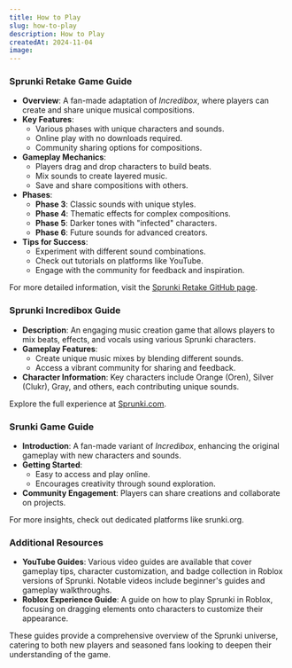 ```yaml
---
title: How to Play 
slug: how-to-play
description: How to Play
createdAt: 2024-11-04
image:
---
```

### Sprunki Retake Game Guide
- **Overview**: A fan-made adaptation of *Incredibox*, where players can create and share unique musical compositions.
- **Key Features**:
  - Various phases with unique characters and sounds.
  - Online play with no downloads required.
  - Community sharing options for compositions.
- **Gameplay Mechanics**:
  - Players drag and drop characters to build beats.
  - Mix sounds to create layered music.
  - Save and share compositions with others.
- **Phases**:
  - **Phase 3**: Classic sounds with unique styles.
  - **Phase 4**: Thematic effects for complex compositions.
  - **Phase 5**: Darker tones with "infected" characters.
  - **Phase 6**: Future sounds for advanced creators.
- **Tips for Success**:
  - Experiment with different sound combinations.
  - Check out tutorials on platforms like YouTube.
  - Engage with the community for feedback and inspiration.

For more detailed information, visit the [Sprunki Retake GitHub page](https://github.com/Roooooooc/Sprunki-Retake).

### Sprunki Incredibox Guide
- **Description**: An engaging music creation game that allows players to mix beats, effects, and vocals using various Sprunki characters.
- **Gameplay Features**:
  - Create unique music mixes by blending different sounds.
  - Access a vibrant community for sharing and feedback.
- **Character Information**: Key characters include Orange (Oren), Silver (Clukr), Gray, and others, each contributing unique sounds.

Explore the full experience at [Sprunki.com](https://sprunki.com).

### Srunki Game Guide
- **Introduction**: A fan-made variant of *Incredibox*, enhancing the original gameplay with new characters and sounds.
- **Getting Started**:
  - Easy to access and play online.
  - Encourages creativity through sound exploration.
- **Community Engagement**: Players can share creations and collaborate on projects.

For more insights, check out dedicated platforms like srunki.org.

### Additional Resources
- **YouTube Guides**: Various video guides are available that cover gameplay tips, character customization, and badge collection in Roblox versions of Sprunki. Notable videos include beginner's guides and gameplay walkthroughs.
- **Roblox Experience Guide**: A guide on how to play Sprunki in Roblox, focusing on dragging elements onto characters to customize their appearance.

These guides provide a comprehensive overview of the Sprunki universe, catering to both new players and seasoned fans looking to deepen their understanding of the game.







    